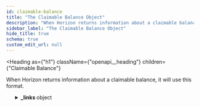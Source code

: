 ```yaml
---
id: claimable-balance
title: "The Claimable Balance Object"
description: "When Horizon returns information about a claimable balance, it will use this format."
sidebar_label: "The Claimable Balance Object"
hide_title: true
schema: true
custom_edit_url: null
---
```



<Heading
  as={"h1"}
  className={"openapi__heading"}
  children={"Claimable Balance"}
>
</Heading>



When Horizon returns information about a claimable balance, it will use this format.

<ul>
  <SchemaItem
    collapsible={true}
    className={"schemaItem"}
  >
    <details
      style={{}}
      className={"openapi-markdown__details"}
    >
      <summary
        style={{}}
      >
        <span
          className={"openapi-schema__container"}
        >
          <strong
            className={"openapi-schema__property"}
          >
            _links
          </strong><span
            className={"openapi-schema__name"}
          >
             object
          </span>
        </span>
      </summary><div
        style={{"marginLeft":"1rem"}}
      >
        <SchemaItem
          collapsible={true}
          className={"schemaItem"}
        >
          <details
            style={{}}
            className={"openapi-markdown__details"}
          >
            <summary
              style={{}}
            >
              <span
                className={"openapi-schema__container"}
              >
                <strong
                  className={"openapi-schema__property"}
                >
                  self
                </strong><span
                  className={"openapi-schema__name"}
                >
                   object
                </span><span
                  className={"openapi-schema__divider"}
                >
                  
                </span><span
                  className={"openapi-schema__required"}
                >
                  required
                </span>
              </span>
            </summary><div
              style={{"marginLeft":"1rem"}}
            >
              <SchemaItem
                collapsible={false}
                name={"href"}
                required={true}
                schemaName={"link"}
                qualifierMessage={undefined}
                schema={{"type":"string","format":"link"}}
              >
                
              </SchemaItem><SchemaItem
                collapsible={false}
                name={"templated"}
                required={false}
                schemaName={"boolean"}
                qualifierMessage={undefined}
                schema={{"type":"boolean"}}
              >
                
              </SchemaItem>
            </div>
          </details>
        </SchemaItem><SchemaItem
          collapsible={true}
          className={"schemaItem"}
        >
          <details
            style={{}}
            className={"openapi-markdown__details"}
          >
            <summary
              style={{}}
            >
              <span
                className={"openapi-schema__container"}
              >
                <strong
                  className={"openapi-schema__property"}
                >
                  transactions
                </strong><span
                  className={"openapi-schema__name"}
                >
                   object
                </span><span
                  className={"openapi-schema__divider"}
                >
                  
                </span><span
                  className={"openapi-schema__required"}
                >
                  required
                </span>
              </span>
            </summary><div
              style={{"marginLeft":"1rem"}}
            >
              <SchemaItem
                collapsible={false}
                name={"href"}
                required={true}
                schemaName={"link"}
                qualifierMessage={undefined}
                schema={{"type":"string","format":"link"}}
              >
                
              </SchemaItem><SchemaItem
                collapsible={false}
                name={"templated"}
                required={false}
                schemaName={"boolean"}
                qualifierMessage={undefined}
                schema={{"type":"boolean"}}
              >
                
              </SchemaItem>
            </div>
          </details>
        </SchemaItem><SchemaItem
          collapsible={true}
          className={"schemaItem"}
        >
          <details
            style={{}}
            className={"openapi-markdown__details"}
          >
            <summary
              style={{}}
            >
              <span
                className={"openapi-schema__container"}
              >
                <strong
                  className={"openapi-schema__property"}
                >
                  operations
                </strong><span
                  className={"openapi-schema__name"}
                >
                   object
                </span><span
                  className={"openapi-schema__divider"}
                >
                  
                </span><span
                  className={"openapi-schema__required"}
                >
                  required
                </span>
              </span>
            </summary><div
              style={{"marginLeft":"1rem"}}
            >
              <SchemaItem
                collapsible={false}
                name={"href"}
                required={true}
                schemaName={"link"}
                qualifierMessage={undefined}
                schema={{"type":"string","format":"link"}}
              >
                
              </SchemaItem><SchemaItem
                collapsible={false}
                name={"templated"}
                required={false}
                schemaName={"boolean"}
                qualifierMessage={undefined}
                schema={{"type":"boolean"}}
              >
                
              </SchemaItem>
            </div>
          </details>
        </SchemaItem>
      </div>
    </details>
  </SchemaItem><SchemaItem
    collapsible={false}
    name={"id"}
    required={true}
    schemaName={"id (string)"}
    qualifierMessage={undefined}
    schema={{"type":"string","title":"id","description":"A unique identifier for this claimable balance."}}
  >
    
  </SchemaItem><SchemaItem
    collapsible={false}
    name={"asset"}
    required={true}
    schemaName={"string"}
    qualifierMessage={undefined}
    schema={{"type":"string","description":"The asset available to be claimed in the [SEP-11 form](https://github.com/stellar/stellar-protocol/blob/0c675fb3a482183dcf0f5db79c12685acf82a95c/ecosystem/sep-0011.md#values) `asset_code:issuing_address` or `native` (for XLM)."}}
  >
    
  </SchemaItem><SchemaItem
    collapsible={false}
    name={"amount"}
    required={true}
    schemaName={"string"}
    qualifierMessage={undefined}
    schema={{"type":"string","description":"The amount of `asset` that can be claimed."}}
  >
    
  </SchemaItem><SchemaItem
    collapsible={false}
    name={"sponsor"}
    required={false}
    schemaName={"address (string)"}
    qualifierMessage={"**Possible values:** Value must match regular expression `G[A-Z0-9]{55}`"}
    schema={{"type":"string","pattern":"G[A-Z0-9]{55}","title":"address","description":"The account id of the sponsor who is paying the reserves for this claimable balance."}}
  >
    
  </SchemaItem><SchemaItem
    collapsible={false}
    name={"last_modified_ledger"}
    required={true}
    schemaName={"integer"}
    qualifierMessage={undefined}
    schema={{"type":"integer","description":"The sequence number of the last ledger in which this claimable balance was modified."}}
  >
    
  </SchemaItem><SchemaItem
    collapsible={false}
    name={"last_modified_time"}
    required={true}
    schemaName={"string"}
    qualifierMessage={undefined}
    schema={{"type":"string","description":"An ISO 8601 formatted string of last modification time."}}
  >
    
  </SchemaItem><SchemaItem
    collapsible={true}
    className={"schemaItem"}
  >
    <details
      style={{}}
      className={"openapi-markdown__details"}
    >
      <summary
        style={{}}
      >
        <span
          className={"openapi-schema__container"}
        >
          <strong
            className={"openapi-schema__property"}
          >
            claimants
          </strong><span
            className={"openapi-schema__name"}
          >
             object[]
          </span>
        </span>
      </summary><div
        style={{"marginLeft":"1rem"}}
      >
        <div
          style={{"marginTop":".5rem","marginBottom":".5rem"}}
        >
          
          
          The list of entries which could claim the claimable balance.
          
          
        </div><li>
          <div
            style={{"fontSize":"var(--ifm-code-font-size)","opacity":"0.6","marginLeft":"-.5rem","paddingBottom":".5rem"}}
          >
            Array [
          </div>
        </li><SchemaItem
          collapsible={false}
          name={"destination"}
          required={false}
          schemaName={"address (string)"}
          qualifierMessage={"**Possible values:** Value must match regular expression `G[A-Z0-9]{55}`"}
          schema={{"type":"string","pattern":"G[A-Z0-9]{55}","title":"address","description":"The account ID who can claim the balance."}}
        >
          
        </SchemaItem><SchemaItem
          collapsible={true}
          className={"schemaItem"}
        >
          <details
            style={{}}
            className={"openapi-markdown__details"}
          >
            <summary
              style={{}}
            >
              <span
                className={"openapi-schema__container"}
              >
                <strong
                  className={"openapi-schema__property"}
                >
                  predicate
                </strong><span
                  className={"openapi-schema__name"}
                >
                   object
                </span>
              </span>
            </summary><div
              style={{"marginLeft":"1rem"}}
            >
              <div
                style={{"marginTop":".5rem","marginBottom":".5rem"}}
              >
                
                
                The condition which must be satisfied so `destination` can claim the balance.
                
                
              </div><SchemaItem
                collapsible={false}
                name={"unconditional"}
                required={false}
                schemaName={"boolean"}
                qualifierMessage={undefined}
                schema={{"type":"boolean","description":"If true it means this clause of the condition is always satisfied."}}
              >
                
              </SchemaItem><SchemaItem
                collapsible={false}
                name={"abs_before"}
                required={false}
                schemaName={"string"}
                qualifierMessage={undefined}
                schema={{"type":"string","description":"A customized ISO 8601 formatted string representing a deadline for when the claimable balance can be claimed. If the balance is claimed before the date then this clause of the condition is satisfied. The format of this date string is a custom extension on top of ISO 8601 format. It allows for years to be outside the 0000-9999 range. The dates are derived from a unix epoch value in range of signed 64 bit integer. This means the date expresses a much larger calendar range of 292277026596 years into future and -292471206707 years back in past. This custom extension format will add a `+` prefix on values that go beyond year 9999 into the future and for years that are prior to year 0 (B.C.E. per Gregorian calendar) it will add prefix of `-`.","examples":["2022-02-10T15:30:22Z","+39121901036-03-29T15:30:22Z","-7025-12-23T00:00:00Z"]}}
              >
                
              </SchemaItem><SchemaItem
                collapsible={false}
                name={"abs_before_epoch"}
                required={false}
                schemaName={"string"}
                qualifierMessage={undefined}
                schema={{"type":"string","description":"A Unix epoch value in seconds representing the same deadline date for when the claimable balance can be claimed. It is the same date/time value that `absBefore` represents, just expressed in integral unix epoch seconds within the range of a signed 64bit integer."}}
              >
                
              </SchemaItem><SchemaItem
                collapsible={false}
                name={"rel_before"}
                required={false}
                schemaName={"string"}
                qualifierMessage={undefined}
                schema={{"type":"string","description":"A relative deadline for when the claimable balance can be claimed. The value represents the number of seconds since the close time of the ledger which created the claimable balance. (i.e., the claimant must claim this balance before `n` seconds have passed since the balance was created.)"}}
              >
                
              </SchemaItem><SchemaItem
                collapsible={true}
                className={"schemaItem"}
              >
                <details
                  style={{}}
                  className={"openapi-markdown__details"}
                >
                  <summary
                    style={{}}
                  >
                    <span
                      className={"openapi-schema__container"}
                    >
                      <strong
                        className={"openapi-schema__property"}
                      >
                        and
                      </strong><span
                        className={"openapi-schema__name"}
                      >
                         object[]
                      </span>
                    </span>
                  </summary><div
                    style={{"marginLeft":"1rem"}}
                  >
                    <div
                      style={{"marginTop":".5rem","marginBottom":".5rem"}}
                    >
                      
                      
                      **Possible values:** `>= 2`, `<= 2`
                      
                      
                    </div><div
                      style={{"marginTop":".5rem","marginBottom":".5rem"}}
                    >
                      
                      
                      The array will always contain two elements which also are predicates. This clause of the condition is satisfied if both of the two elements in the array are satisfied.
                      
                      
                    </div><li>
                      <div
                        style={{"fontSize":"var(--ifm-code-font-size)","opacity":"0.6","marginLeft":"-.5rem","paddingBottom":".5rem"}}
                      >
                        Array [
                      </div>
                    </li><SchemaItem
                      collapsible={false}
                      name={"unconditional"}
                      required={false}
                      schemaName={"boolean"}
                      qualifierMessage={undefined}
                      schema={{"type":"boolean","description":"If true it means this clause of the condition is always satisfied."}}
                    >
                      
                    </SchemaItem><SchemaItem
                      collapsible={false}
                      name={"abs_before"}
                      required={false}
                      schemaName={"string"}
                      qualifierMessage={undefined}
                      schema={{"type":"string","description":"A customized ISO 8601 formatted string representing a deadline for when the claimable balance can be claimed. If the balance is claimed before the date then this clause of the condition is satisfied. The format of this date string is a custom extension on top of ISO 8601 format. It allows for years to be outside the 0000-9999 range. The dates are derived from a unix epoch value in range of signed 64 bit integer. This means the date expresses a much larger calendar range of 292277026596 years into future and -292471206707 years back in past. This custom extension format will add a `+` prefix on values that go beyond year 9999 into the future and for years that are prior to year 0 (B.C.E. per Gregorian calendar) it will add prefix of `-`.","examples":["2022-02-10T15:30:22Z","+39121901036-03-29T15:30:22Z","-7025-12-23T00:00:00Z"]}}
                    >
                      
                    </SchemaItem><SchemaItem
                      collapsible={false}
                      name={"abs_before_epoch"}
                      required={false}
                      schemaName={"string"}
                      qualifierMessage={undefined}
                      schema={{"type":"string","description":"A Unix epoch value in seconds representing the same deadline date for when the claimable balance can be claimed. It is the same date/time value that `absBefore` represents, just expressed in integral unix epoch seconds within the range of a signed 64bit integer."}}
                    >
                      
                    </SchemaItem><SchemaItem
                      collapsible={false}
                      name={"rel_before"}
                      required={false}
                      schemaName={"string"}
                      qualifierMessage={undefined}
                      schema={{"type":"string","description":"A relative deadline for when the claimable balance can be claimed. The value represents the number of seconds since the close time of the ledger which created the claimable balance. (i.e., the claimant must claim this balance before `n` seconds have passed since the balance was created.)"}}
                    >
                      
                    </SchemaItem><SchemaItem
                      collapsible={true}
                      className={"schemaItem"}
                    >
                      <details
                        style={{}}
                        className={"openapi-markdown__details"}
                      >
                        <summary
                          style={{}}
                        >
                          <span
                            className={"openapi-schema__container"}
                          >
                            <strong
                              className={"openapi-schema__property"}
                            >
                              and
                            </strong><span
                              className={"openapi-schema__name"}
                            >
                               object[]
                            </span>
                          </span>
                        </summary><div
                          style={{"marginLeft":"1rem"}}
                        >
                          <div
                            style={{"marginTop":".5rem","marginBottom":".5rem"}}
                          >
                            
                            
                            **Possible values:** `>= 2`, `<= 2`
                            
                            
                          </div><div
                            style={{"marginTop":".5rem","marginBottom":".5rem"}}
                          >
                            
                            
                            The array will always contain two elements which also are predicates. This clause of the condition is satisfied if both of the two elements in the array are satisfied.
                            
                            
                          </div><li>
                            <div
                              style={{"fontSize":"var(--ifm-code-font-size)","opacity":"0.6","marginLeft":"-.5rem","paddingBottom":".5rem"}}
                            >
                              Array [
                            </div>
                          </li><SchemaItem
                            collapsible={false}
                            name={"abs_before"}
                            required={false}
                            schemaName={"string"}
                            qualifierMessage={undefined}
                            schema={{"type":"string","description":"A customized ISO 8601 formatted string representing a deadline for when the claimable balance can be claimed. If the balance is claimed before the date then this clause of the condition is satisfied. The format of this date string is a custom extension on top of ISO 8601 format. It allows for years to be outside the 0000-9999 range. The dates are derived from a unix epoch value in range of signed 64 bit integer. This means the date expresses a much larger calendar range of 292277026596 years into future and -292471206707 years back in past. This custom extension format will add a `+` prefix on values that go beyond year 9999 into the future and for years that are prior to year 0 (B.C.E. per Gregorian calendar) it will add prefix of `-`.","examples":["2022-02-10T15:30:22Z","+39121901036-03-29T15:30:22Z","-7025-12-23T00:00:00Z"]}}
                          >
                            
                          </SchemaItem><SchemaItem
                            collapsible={false}
                            name={"abs_before_epoch"}
                            required={false}
                            schemaName={"string"}
                            qualifierMessage={undefined}
                            schema={{"type":"string","description":"A Unix epoch value in seconds representing the same deadline date for when the claimable balance can be claimed. It is the same date/time value that `absBefore` represents, just expressed in integral unix epoch seconds within the range of a signed 64bit integer."}}
                          >
                            
                          </SchemaItem><SchemaItem
                            collapsible={false}
                            name={"rel_before"}
                            required={false}
                            schemaName={"string"}
                            qualifierMessage={undefined}
                            schema={{"type":"string","description":"A relative deadline for when the claimable balance can be claimed. The value represents the number of seconds since the close time of the ledger which created the claimable balance. (i.e., the claimant must claim this balance before `n` seconds have passed since the balance was created.)"}}
                          >
                            
                          </SchemaItem><li>
                            <div
                              style={{"fontSize":"var(--ifm-code-font-size)","opacity":"0.6","marginLeft":"-.5rem"}}
                            >
                              ]
                            </div>
                          </li>
                        </div>
                      </details>
                    </SchemaItem><SchemaItem
                      collapsible={true}
                      className={"schemaItem"}
                    >
                      <details
                        style={{}}
                        className={"openapi-markdown__details"}
                      >
                        <summary
                          style={{}}
                        >
                          <span
                            className={"openapi-schema__container"}
                          >
                            <strong
                              className={"openapi-schema__property"}
                            >
                              or
                            </strong><span
                              className={"openapi-schema__name"}
                            >
                               object[]
                            </span>
                          </span>
                        </summary><div
                          style={{"marginLeft":"1rem"}}
                        >
                          <div
                            style={{"marginTop":".5rem","marginBottom":".5rem"}}
                          >
                            
                            
                            **Possible values:** `>= 2`, `<= 2`
                            
                            
                          </div><div
                            style={{"marginTop":".5rem","marginBottom":".5rem"}}
                          >
                            
                            
                            The array will always contain two elements which also are predicates. This clause of the condition is satisfied if at least one of the two elements in the array are satisfied.
                            
                            
                          </div><li>
                            <div
                              style={{"fontSize":"var(--ifm-code-font-size)","opacity":"0.6","marginLeft":"-.5rem","paddingBottom":".5rem"}}
                            >
                              Array [
                            </div>
                          </li><SchemaItem
                            collapsible={false}
                            name={"abs_before"}
                            required={false}
                            schemaName={"string"}
                            qualifierMessage={undefined}
                            schema={{"type":"string","description":"A customized ISO 8601 formatted string representing a deadline for when the claimable balance can be claimed. If the balance is claimed before the date then this clause of the condition is satisfied. The format of this date string is a custom extension on top of ISO 8601 format. It allows for years to be outside the 0000-9999 range. The dates are derived from a unix epoch value in range of signed 64 bit integer. This means the date expresses a much larger calendar range of 292277026596 years into future and -292471206707 years back in past. This custom extension format will add a `+` prefix on values that go beyond year 9999 into the future and for years that are prior to year 0 (B.C.E. per Gregorian calendar) it will add prefix of `-`.","examples":["2022-02-10T15:30:22Z","+39121901036-03-29T15:30:22Z","-7025-12-23T00:00:00Z"]}}
                          >
                            
                          </SchemaItem><SchemaItem
                            collapsible={false}
                            name={"abs_before_epoch"}
                            required={false}
                            schemaName={"string"}
                            qualifierMessage={undefined}
                            schema={{"type":"string","description":"A Unix epoch value in seconds representing the same deadline date for when the claimable balance can be claimed. It is the same date/time value that `absBefore` represents, just expressed in integral unix epoch seconds within the range of a signed 64bit integer."}}
                          >
                            
                          </SchemaItem><SchemaItem
                            collapsible={false}
                            name={"rel_before"}
                            required={false}
                            schemaName={"string"}
                            qualifierMessage={undefined}
                            schema={{"type":"string","description":"A relative deadline for when the claimable balance can be claimed. The value represents the number of seconds since the close time of the ledger which created the claimable balance. (i.e., the claimant must claim this balance before `n` seconds have passed since the balance was created.)"}}
                          >
                            
                          </SchemaItem><li>
                            <div
                              style={{"fontSize":"var(--ifm-code-font-size)","opacity":"0.6","marginLeft":"-.5rem"}}
                            >
                              ]
                            </div>
                          </li>
                        </div>
                      </details>
                    </SchemaItem><SchemaItem
                      collapsible={true}
                      className={"schemaItem"}
                    >
                      <details
                        style={{}}
                        className={"openapi-markdown__details"}
                      >
                        <summary
                          style={{}}
                        >
                          <span
                            className={"openapi-schema__container"}
                          >
                            <strong
                              className={"openapi-schema__property"}
                            >
                              not
                            </strong><span
                              className={"openapi-schema__name"}
                            >
                               object
                            </span>
                          </span>
                        </summary><div
                          style={{"marginLeft":"1rem"}}
                        >
                          <div
                            style={{"marginTop":".5rem","marginBottom":".5rem"}}
                          >
                            
                            
                            The value is also a predicate. This clause of the condition is satisfied if the value is _not_ satisfied.
                            
                            
                          </div><SchemaItem
                            collapsible={false}
                            name={"abs_before"}
                            required={false}
                            schemaName={"string"}
                            qualifierMessage={undefined}
                            schema={{"type":"string","description":"A customized ISO 8601 formatted string representing a deadline for when the claimable balance can be claimed. If the balance is claimed before the date then this clause of the condition is satisfied. The format of this date string is a custom extension on top of ISO 8601 format. It allows for years to be outside the 0000-9999 range. The dates are derived from a unix epoch value in range of signed 64 bit integer. This means the date expresses a much larger calendar range of 292277026596 years into future and -292471206707 years back in past. This custom extension format will add a `+` prefix on values that go beyond year 9999 into the future and for years that are prior to year 0 (B.C.E. per Gregorian calendar) it will add prefix of `-`.","examples":["2022-02-10T15:30:22Z","+39121901036-03-29T15:30:22Z","-7025-12-23T00:00:00Z"]}}
                          >
                            
                          </SchemaItem><SchemaItem
                            collapsible={false}
                            name={"abs_before_epoch"}
                            required={false}
                            schemaName={"string"}
                            qualifierMessage={undefined}
                            schema={{"type":"string","description":"A Unix epoch value in seconds representing the same deadline date for when the claimable balance can be claimed. It is the same date/time value that `absBefore` represents, just expressed in integral unix epoch seconds within the range of a signed 64bit integer."}}
                          >
                            
                          </SchemaItem><SchemaItem
                            collapsible={false}
                            name={"rel_before"}
                            required={false}
                            schemaName={"string"}
                            qualifierMessage={undefined}
                            schema={{"type":"string","description":"A relative deadline for when the claimable balance can be claimed. The value represents the number of seconds since the close time of the ledger which created the claimable balance. (i.e., the claimant must claim this balance before `n` seconds have passed since the balance was created.)"}}
                          >
                            
                          </SchemaItem>
                        </div>
                      </details>
                    </SchemaItem><li>
                      <div
                        style={{"fontSize":"var(--ifm-code-font-size)","opacity":"0.6","marginLeft":"-.5rem"}}
                      >
                        ]
                      </div>
                    </li>
                  </div>
                </details>
              </SchemaItem><SchemaItem
                collapsible={true}
                className={"schemaItem"}
              >
                <details
                  style={{}}
                  className={"openapi-markdown__details"}
                >
                  <summary
                    style={{}}
                  >
                    <span
                      className={"openapi-schema__container"}
                    >
                      <strong
                        className={"openapi-schema__property"}
                      >
                        or
                      </strong><span
                        className={"openapi-schema__name"}
                      >
                         object[]
                      </span>
                    </span>
                  </summary><div
                    style={{"marginLeft":"1rem"}}
                  >
                    <div
                      style={{"marginTop":".5rem","marginBottom":".5rem"}}
                    >
                      
                      
                      **Possible values:** `>= 2`, `<= 2`
                      
                      
                    </div><div
                      style={{"marginTop":".5rem","marginBottom":".5rem"}}
                    >
                      
                      
                      The array will always contain two elements which also are predicates. This clause of the condition is satisfied if at least one of the two elements in the array are satisfied.
                      
                      
                    </div><li>
                      <div
                        style={{"fontSize":"var(--ifm-code-font-size)","opacity":"0.6","marginLeft":"-.5rem","paddingBottom":".5rem"}}
                      >
                        Array [
                      </div>
                    </li><SchemaItem
                      collapsible={false}
                      name={"unconditional"}
                      required={false}
                      schemaName={"boolean"}
                      qualifierMessage={undefined}
                      schema={{"type":"boolean","description":"If true it means this clause of the condition is always satisfied."}}
                    >
                      
                    </SchemaItem><SchemaItem
                      collapsible={false}
                      name={"abs_before"}
                      required={false}
                      schemaName={"string"}
                      qualifierMessage={undefined}
                      schema={{"type":"string","description":"A customized ISO 8601 formatted string representing a deadline for when the claimable balance can be claimed. If the balance is claimed before the date then this clause of the condition is satisfied. The format of this date string is a custom extension on top of ISO 8601 format. It allows for years to be outside the 0000-9999 range. The dates are derived from a unix epoch value in range of signed 64 bit integer. This means the date expresses a much larger calendar range of 292277026596 years into future and -292471206707 years back in past. This custom extension format will add a `+` prefix on values that go beyond year 9999 into the future and for years that are prior to year 0 (B.C.E. per Gregorian calendar) it will add prefix of `-`.","examples":["2022-02-10T15:30:22Z","+39121901036-03-29T15:30:22Z","-7025-12-23T00:00:00Z"]}}
                    >
                      
                    </SchemaItem><SchemaItem
                      collapsible={false}
                      name={"abs_before_epoch"}
                      required={false}
                      schemaName={"string"}
                      qualifierMessage={undefined}
                      schema={{"type":"string","description":"A Unix epoch value in seconds representing the same deadline date for when the claimable balance can be claimed. It is the same date/time value that `absBefore` represents, just expressed in integral unix epoch seconds within the range of a signed 64bit integer."}}
                    >
                      
                    </SchemaItem><SchemaItem
                      collapsible={false}
                      name={"rel_before"}
                      required={false}
                      schemaName={"string"}
                      qualifierMessage={undefined}
                      schema={{"type":"string","description":"A relative deadline for when the claimable balance can be claimed. The value represents the number of seconds since the close time of the ledger which created the claimable balance. (i.e., the claimant must claim this balance before `n` seconds have passed since the balance was created.)"}}
                    >
                      
                    </SchemaItem><SchemaItem
                      collapsible={true}
                      className={"schemaItem"}
                    >
                      <details
                        style={{}}
                        className={"openapi-markdown__details"}
                      >
                        <summary
                          style={{}}
                        >
                          <span
                            className={"openapi-schema__container"}
                          >
                            <strong
                              className={"openapi-schema__property"}
                            >
                              and
                            </strong><span
                              className={"openapi-schema__name"}
                            >
                               object[]
                            </span>
                          </span>
                        </summary><div
                          style={{"marginLeft":"1rem"}}
                        >
                          <div
                            style={{"marginTop":".5rem","marginBottom":".5rem"}}
                          >
                            
                            
                            **Possible values:** `>= 2`, `<= 2`
                            
                            
                          </div><div
                            style={{"marginTop":".5rem","marginBottom":".5rem"}}
                          >
                            
                            
                            The array will always contain two elements which also are predicates. This clause of the condition is satisfied if both of the two elements in the array are satisfied.
                            
                            
                          </div><li>
                            <div
                              style={{"fontSize":"var(--ifm-code-font-size)","opacity":"0.6","marginLeft":"-.5rem","paddingBottom":".5rem"}}
                            >
                              Array [
                            </div>
                          </li><SchemaItem
                            collapsible={false}
                            name={"abs_before"}
                            required={false}
                            schemaName={"string"}
                            qualifierMessage={undefined}
                            schema={{"type":"string","description":"A customized ISO 8601 formatted string representing a deadline for when the claimable balance can be claimed. If the balance is claimed before the date then this clause of the condition is satisfied. The format of this date string is a custom extension on top of ISO 8601 format. It allows for years to be outside the 0000-9999 range. The dates are derived from a unix epoch value in range of signed 64 bit integer. This means the date expresses a much larger calendar range of 292277026596 years into future and -292471206707 years back in past. This custom extension format will add a `+` prefix on values that go beyond year 9999 into the future and for years that are prior to year 0 (B.C.E. per Gregorian calendar) it will add prefix of `-`.","examples":["2022-02-10T15:30:22Z","+39121901036-03-29T15:30:22Z","-7025-12-23T00:00:00Z"]}}
                          >
                            
                          </SchemaItem><SchemaItem
                            collapsible={false}
                            name={"abs_before_epoch"}
                            required={false}
                            schemaName={"string"}
                            qualifierMessage={undefined}
                            schema={{"type":"string","description":"A Unix epoch value in seconds representing the same deadline date for when the claimable balance can be claimed. It is the same date/time value that `absBefore` represents, just expressed in integral unix epoch seconds within the range of a signed 64bit integer."}}
                          >
                            
                          </SchemaItem><SchemaItem
                            collapsible={false}
                            name={"rel_before"}
                            required={false}
                            schemaName={"string"}
                            qualifierMessage={undefined}
                            schema={{"type":"string","description":"A relative deadline for when the claimable balance can be claimed. The value represents the number of seconds since the close time of the ledger which created the claimable balance. (i.e., the claimant must claim this balance before `n` seconds have passed since the balance was created.)"}}
                          >
                            
                          </SchemaItem><li>
                            <div
                              style={{"fontSize":"var(--ifm-code-font-size)","opacity":"0.6","marginLeft":"-.5rem"}}
                            >
                              ]
                            </div>
                          </li>
                        </div>
                      </details>
                    </SchemaItem><SchemaItem
                      collapsible={true}
                      className={"schemaItem"}
                    >
                      <details
                        style={{}}
                        className={"openapi-markdown__details"}
                      >
                        <summary
                          style={{}}
                        >
                          <span
                            className={"openapi-schema__container"}
                          >
                            <strong
                              className={"openapi-schema__property"}
                            >
                              or
                            </strong><span
                              className={"openapi-schema__name"}
                            >
                               object[]
                            </span>
                          </span>
                        </summary><div
                          style={{"marginLeft":"1rem"}}
                        >
                          <div
                            style={{"marginTop":".5rem","marginBottom":".5rem"}}
                          >
                            
                            
                            **Possible values:** `>= 2`, `<= 2`
                            
                            
                          </div><div
                            style={{"marginTop":".5rem","marginBottom":".5rem"}}
                          >
                            
                            
                            The array will always contain two elements which also are predicates. This clause of the condition is satisfied if at least one of the two elements in the array are satisfied.
                            
                            
                          </div><li>
                            <div
                              style={{"fontSize":"var(--ifm-code-font-size)","opacity":"0.6","marginLeft":"-.5rem","paddingBottom":".5rem"}}
                            >
                              Array [
                            </div>
                          </li><SchemaItem
                            collapsible={false}
                            name={"abs_before"}
                            required={false}
                            schemaName={"string"}
                            qualifierMessage={undefined}
                            schema={{"type":"string","description":"A customized ISO 8601 formatted string representing a deadline for when the claimable balance can be claimed. If the balance is claimed before the date then this clause of the condition is satisfied. The format of this date string is a custom extension on top of ISO 8601 format. It allows for years to be outside the 0000-9999 range. The dates are derived from a unix epoch value in range of signed 64 bit integer. This means the date expresses a much larger calendar range of 292277026596 years into future and -292471206707 years back in past. This custom extension format will add a `+` prefix on values that go beyond year 9999 into the future and for years that are prior to year 0 (B.C.E. per Gregorian calendar) it will add prefix of `-`.","examples":["2022-02-10T15:30:22Z","+39121901036-03-29T15:30:22Z","-7025-12-23T00:00:00Z"]}}
                          >
                            
                          </SchemaItem><SchemaItem
                            collapsible={false}
                            name={"abs_before_epoch"}
                            required={false}
                            schemaName={"string"}
                            qualifierMessage={undefined}
                            schema={{"type":"string","description":"A Unix epoch value in seconds representing the same deadline date for when the claimable balance can be claimed. It is the same date/time value that `absBefore` represents, just expressed in integral unix epoch seconds within the range of a signed 64bit integer."}}
                          >
                            
                          </SchemaItem><SchemaItem
                            collapsible={false}
                            name={"rel_before"}
                            required={false}
                            schemaName={"string"}
                            qualifierMessage={undefined}
                            schema={{"type":"string","description":"A relative deadline for when the claimable balance can be claimed. The value represents the number of seconds since the close time of the ledger which created the claimable balance. (i.e., the claimant must claim this balance before `n` seconds have passed since the balance was created.)"}}
                          >
                            
                          </SchemaItem><li>
                            <div
                              style={{"fontSize":"var(--ifm-code-font-size)","opacity":"0.6","marginLeft":"-.5rem"}}
                            >
                              ]
                            </div>
                          </li>
                        </div>
                      </details>
                    </SchemaItem><SchemaItem
                      collapsible={true}
                      className={"schemaItem"}
                    >
                      <details
                        style={{}}
                        className={"openapi-markdown__details"}
                      >
                        <summary
                          style={{}}
                        >
                          <span
                            className={"openapi-schema__container"}
                          >
                            <strong
                              className={"openapi-schema__property"}
                            >
                              not
                            </strong><span
                              className={"openapi-schema__name"}
                            >
                               object
                            </span>
                          </span>
                        </summary><div
                          style={{"marginLeft":"1rem"}}
                        >
                          <div
                            style={{"marginTop":".5rem","marginBottom":".5rem"}}
                          >
                            
                            
                            The value is also a predicate. This clause of the condition is satisfied if the value is _not_ satisfied.
                            
                            
                          </div><SchemaItem
                            collapsible={false}
                            name={"abs_before"}
                            required={false}
                            schemaName={"string"}
                            qualifierMessage={undefined}
                            schema={{"type":"string","description":"A customized ISO 8601 formatted string representing a deadline for when the claimable balance can be claimed. If the balance is claimed before the date then this clause of the condition is satisfied. The format of this date string is a custom extension on top of ISO 8601 format. It allows for years to be outside the 0000-9999 range. The dates are derived from a unix epoch value in range of signed 64 bit integer. This means the date expresses a much larger calendar range of 292277026596 years into future and -292471206707 years back in past. This custom extension format will add a `+` prefix on values that go beyond year 9999 into the future and for years that are prior to year 0 (B.C.E. per Gregorian calendar) it will add prefix of `-`.","examples":["2022-02-10T15:30:22Z","+39121901036-03-29T15:30:22Z","-7025-12-23T00:00:00Z"]}}
                          >
                            
                          </SchemaItem><SchemaItem
                            collapsible={false}
                            name={"abs_before_epoch"}
                            required={false}
                            schemaName={"string"}
                            qualifierMessage={undefined}
                            schema={{"type":"string","description":"A Unix epoch value in seconds representing the same deadline date for when the claimable balance can be claimed. It is the same date/time value that `absBefore` represents, just expressed in integral unix epoch seconds within the range of a signed 64bit integer."}}
                          >
                            
                          </SchemaItem><SchemaItem
                            collapsible={false}
                            name={"rel_before"}
                            required={false}
                            schemaName={"string"}
                            qualifierMessage={undefined}
                            schema={{"type":"string","description":"A relative deadline for when the claimable balance can be claimed. The value represents the number of seconds since the close time of the ledger which created the claimable balance. (i.e., the claimant must claim this balance before `n` seconds have passed since the balance was created.)"}}
                          >
                            
                          </SchemaItem>
                        </div>
                      </details>
                    </SchemaItem><li>
                      <div
                        style={{"fontSize":"var(--ifm-code-font-size)","opacity":"0.6","marginLeft":"-.5rem"}}
                      >
                        ]
                      </div>
                    </li>
                  </div>
                </details>
              </SchemaItem><SchemaItem
                collapsible={true}
                className={"schemaItem"}
              >
                <details
                  style={{}}
                  className={"openapi-markdown__details"}
                >
                  <summary
                    style={{}}
                  >
                    <span
                      className={"openapi-schema__container"}
                    >
                      <strong
                        className={"openapi-schema__property"}
                      >
                        not
                      </strong><span
                        className={"openapi-schema__name"}
                      >
                         object
                      </span>
                    </span>
                  </summary><div
                    style={{"marginLeft":"1rem"}}
                  >
                    <div
                      style={{"marginTop":".5rem","marginBottom":".5rem"}}
                    >
                      
                      
                      The value is also a predicate. This clause of the condition is satisfied if the value is _not_ satisfied.
                      
                      
                    </div><SchemaItem
                      collapsible={false}
                      name={"unconditional"}
                      required={false}
                      schemaName={"boolean"}
                      qualifierMessage={undefined}
                      schema={{"type":"boolean","description":"If true it means this clause of the condition is always satisfied."}}
                    >
                      
                    </SchemaItem><SchemaItem
                      collapsible={false}
                      name={"abs_before"}
                      required={false}
                      schemaName={"string"}
                      qualifierMessage={undefined}
                      schema={{"type":"string","description":"A customized ISO 8601 formatted string representing a deadline for when the claimable balance can be claimed. If the balance is claimed before the date then this clause of the condition is satisfied. The format of this date string is a custom extension on top of ISO 8601 format. It allows for years to be outside the 0000-9999 range. The dates are derived from a unix epoch value in range of signed 64 bit integer. This means the date expresses a much larger calendar range of 292277026596 years into future and -292471206707 years back in past. This custom extension format will add a `+` prefix on values that go beyond year 9999 into the future and for years that are prior to year 0 (B.C.E. per Gregorian calendar) it will add prefix of `-`.","examples":["2022-02-10T15:30:22Z","+39121901036-03-29T15:30:22Z","-7025-12-23T00:00:00Z"]}}
                    >
                      
                    </SchemaItem><SchemaItem
                      collapsible={false}
                      name={"abs_before_epoch"}
                      required={false}
                      schemaName={"string"}
                      qualifierMessage={undefined}
                      schema={{"type":"string","description":"A Unix epoch value in seconds representing the same deadline date for when the claimable balance can be claimed. It is the same date/time value that `absBefore` represents, just expressed in integral unix epoch seconds within the range of a signed 64bit integer."}}
                    >
                      
                    </SchemaItem><SchemaItem
                      collapsible={false}
                      name={"rel_before"}
                      required={false}
                      schemaName={"string"}
                      qualifierMessage={undefined}
                      schema={{"type":"string","description":"A relative deadline for when the claimable balance can be claimed. The value represents the number of seconds since the close time of the ledger which created the claimable balance. (i.e., the claimant must claim this balance before `n` seconds have passed since the balance was created.)"}}
                    >
                      
                    </SchemaItem><SchemaItem
                      collapsible={true}
                      className={"schemaItem"}
                    >
                      <details
                        style={{}}
                        className={"openapi-markdown__details"}
                      >
                        <summary
                          style={{}}
                        >
                          <span
                            className={"openapi-schema__container"}
                          >
                            <strong
                              className={"openapi-schema__property"}
                            >
                              and
                            </strong><span
                              className={"openapi-schema__name"}
                            >
                               object[]
                            </span>
                          </span>
                        </summary><div
                          style={{"marginLeft":"1rem"}}
                        >
                          <div
                            style={{"marginTop":".5rem","marginBottom":".5rem"}}
                          >
                            
                            
                            **Possible values:** `>= 2`, `<= 2`
                            
                            
                          </div><div
                            style={{"marginTop":".5rem","marginBottom":".5rem"}}
                          >
                            
                            
                            The array will always contain two elements which also are predicates. This clause of the condition is satisfied if both of the two elements in the array are satisfied.
                            
                            
                          </div><li>
                            <div
                              style={{"fontSize":"var(--ifm-code-font-size)","opacity":"0.6","marginLeft":"-.5rem","paddingBottom":".5rem"}}
                            >
                              Array [
                            </div>
                          </li><SchemaItem
                            collapsible={false}
                            name={"abs_before"}
                            required={false}
                            schemaName={"string"}
                            qualifierMessage={undefined}
                            schema={{"type":"string","description":"A customized ISO 8601 formatted string representing a deadline for when the claimable balance can be claimed. If the balance is claimed before the date then this clause of the condition is satisfied. The format of this date string is a custom extension on top of ISO 8601 format. It allows for years to be outside the 0000-9999 range. The dates are derived from a unix epoch value in range of signed 64 bit integer. This means the date expresses a much larger calendar range of 292277026596 years into future and -292471206707 years back in past. This custom extension format will add a `+` prefix on values that go beyond year 9999 into the future and for years that are prior to year 0 (B.C.E. per Gregorian calendar) it will add prefix of `-`.","examples":["2022-02-10T15:30:22Z","+39121901036-03-29T15:30:22Z","-7025-12-23T00:00:00Z"]}}
                          >
                            
                          </SchemaItem><SchemaItem
                            collapsible={false}
                            name={"abs_before_epoch"}
                            required={false}
                            schemaName={"string"}
                            qualifierMessage={undefined}
                            schema={{"type":"string","description":"A Unix epoch value in seconds representing the same deadline date for when the claimable balance can be claimed. It is the same date/time value that `absBefore` represents, just expressed in integral unix epoch seconds within the range of a signed 64bit integer."}}
                          >
                            
                          </SchemaItem><SchemaItem
                            collapsible={false}
                            name={"rel_before"}
                            required={false}
                            schemaName={"string"}
                            qualifierMessage={undefined}
                            schema={{"type":"string","description":"A relative deadline for when the claimable balance can be claimed. The value represents the number of seconds since the close time of the ledger which created the claimable balance. (i.e., the claimant must claim this balance before `n` seconds have passed since the balance was created.)"}}
                          >
                            
                          </SchemaItem><li>
                            <div
                              style={{"fontSize":"var(--ifm-code-font-size)","opacity":"0.6","marginLeft":"-.5rem"}}
                            >
                              ]
                            </div>
                          </li>
                        </div>
                      </details>
                    </SchemaItem><SchemaItem
                      collapsible={true}
                      className={"schemaItem"}
                    >
                      <details
                        style={{}}
                        className={"openapi-markdown__details"}
                      >
                        <summary
                          style={{}}
                        >
                          <span
                            className={"openapi-schema__container"}
                          >
                            <strong
                              className={"openapi-schema__property"}
                            >
                              or
                            </strong><span
                              className={"openapi-schema__name"}
                            >
                               object[]
                            </span>
                          </span>
                        </summary><div
                          style={{"marginLeft":"1rem"}}
                        >
                          <div
                            style={{"marginTop":".5rem","marginBottom":".5rem"}}
                          >
                            
                            
                            **Possible values:** `>= 2`, `<= 2`
                            
                            
                          </div><div
                            style={{"marginTop":".5rem","marginBottom":".5rem"}}
                          >
                            
                            
                            The array will always contain two elements which also are predicates. This clause of the condition is satisfied if at least one of the two elements in the array are satisfied.
                            
                            
                          </div><li>
                            <div
                              style={{"fontSize":"var(--ifm-code-font-size)","opacity":"0.6","marginLeft":"-.5rem","paddingBottom":".5rem"}}
                            >
                              Array [
                            </div>
                          </li><SchemaItem
                            collapsible={false}
                            name={"abs_before"}
                            required={false}
                            schemaName={"string"}
                            qualifierMessage={undefined}
                            schema={{"type":"string","description":"A customized ISO 8601 formatted string representing a deadline for when the claimable balance can be claimed. If the balance is claimed before the date then this clause of the condition is satisfied. The format of this date string is a custom extension on top of ISO 8601 format. It allows for years to be outside the 0000-9999 range. The dates are derived from a unix epoch value in range of signed 64 bit integer. This means the date expresses a much larger calendar range of 292277026596 years into future and -292471206707 years back in past. This custom extension format will add a `+` prefix on values that go beyond year 9999 into the future and for years that are prior to year 0 (B.C.E. per Gregorian calendar) it will add prefix of `-`.","examples":["2022-02-10T15:30:22Z","+39121901036-03-29T15:30:22Z","-7025-12-23T00:00:00Z"]}}
                          >
                            
                          </SchemaItem><SchemaItem
                            collapsible={false}
                            name={"abs_before_epoch"}
                            required={false}
                            schemaName={"string"}
                            qualifierMessage={undefined}
                            schema={{"type":"string","description":"A Unix epoch value in seconds representing the same deadline date for when the claimable balance can be claimed. It is the same date/time value that `absBefore` represents, just expressed in integral unix epoch seconds within the range of a signed 64bit integer."}}
                          >
                            
                          </SchemaItem><SchemaItem
                            collapsible={false}
                            name={"rel_before"}
                            required={false}
                            schemaName={"string"}
                            qualifierMessage={undefined}
                            schema={{"type":"string","description":"A relative deadline for when the claimable balance can be claimed. The value represents the number of seconds since the close time of the ledger which created the claimable balance. (i.e., the claimant must claim this balance before `n` seconds have passed since the balance was created.)"}}
                          >
                            
                          </SchemaItem><li>
                            <div
                              style={{"fontSize":"var(--ifm-code-font-size)","opacity":"0.6","marginLeft":"-.5rem"}}
                            >
                              ]
                            </div>
                          </li>
                        </div>
                      </details>
                    </SchemaItem><SchemaItem
                      collapsible={true}
                      className={"schemaItem"}
                    >
                      <details
                        style={{}}
                        className={"openapi-markdown__details"}
                      >
                        <summary
                          style={{}}
                        >
                          <span
                            className={"openapi-schema__container"}
                          >
                            <strong
                              className={"openapi-schema__property"}
                            >
                              not
                            </strong><span
                              className={"openapi-schema__name"}
                            >
                               object
                            </span>
                          </span>
                        </summary><div
                          style={{"marginLeft":"1rem"}}
                        >
                          <div
                            style={{"marginTop":".5rem","marginBottom":".5rem"}}
                          >
                            
                            
                            The value is also a predicate. This clause of the condition is satisfied if the value is _not_ satisfied.
                            
                            
                          </div><SchemaItem
                            collapsible={false}
                            name={"abs_before"}
                            required={false}
                            schemaName={"string"}
                            qualifierMessage={undefined}
                            schema={{"type":"string","description":"A customized ISO 8601 formatted string representing a deadline for when the claimable balance can be claimed. If the balance is claimed before the date then this clause of the condition is satisfied. The format of this date string is a custom extension on top of ISO 8601 format. It allows for years to be outside the 0000-9999 range. The dates are derived from a unix epoch value in range of signed 64 bit integer. This means the date expresses a much larger calendar range of 292277026596 years into future and -292471206707 years back in past. This custom extension format will add a `+` prefix on values that go beyond year 9999 into the future and for years that are prior to year 0 (B.C.E. per Gregorian calendar) it will add prefix of `-`.","examples":["2022-02-10T15:30:22Z","+39121901036-03-29T15:30:22Z","-7025-12-23T00:00:00Z"]}}
                          >
                            
                          </SchemaItem><SchemaItem
                            collapsible={false}
                            name={"abs_before_epoch"}
                            required={false}
                            schemaName={"string"}
                            qualifierMessage={undefined}
                            schema={{"type":"string","description":"A Unix epoch value in seconds representing the same deadline date for when the claimable balance can be claimed. It is the same date/time value that `absBefore` represents, just expressed in integral unix epoch seconds within the range of a signed 64bit integer."}}
                          >
                            
                          </SchemaItem><SchemaItem
                            collapsible={false}
                            name={"rel_before"}
                            required={false}
                            schemaName={"string"}
                            qualifierMessage={undefined}
                            schema={{"type":"string","description":"A relative deadline for when the claimable balance can be claimed. The value represents the number of seconds since the close time of the ledger which created the claimable balance. (i.e., the claimant must claim this balance before `n` seconds have passed since the balance was created.)"}}
                          >
                            
                          </SchemaItem>
                        </div>
                      </details>
                    </SchemaItem>
                  </div>
                </details>
              </SchemaItem>
            </div>
          </details>
        </SchemaItem><li>
          <div
            style={{"fontSize":"var(--ifm-code-font-size)","opacity":"0.6","marginLeft":"-.5rem"}}
          >
            ]
          </div>
        </li>
      </div>
    </details>
  </SchemaItem><SchemaItem
    collapsible={false}
    name={"flags"}
    required={false}
    schemaName={"integer"}
    qualifierMessage={undefined}
    schema={{"type":"integer","description":"something"}}
  >
    
  </SchemaItem><SchemaItem
    collapsible={false}
    name={"paging_token"}
    required={true}
    schemaName={"paging_token (string)"}
    qualifierMessage={undefined}
    schema={{"type":"string","description":"A cursor value for use in [pagination](https://developers.stellar.org/network/horizon/api-reference/structure/pagination).","title":"paging_token"}}
  >
    
  </SchemaItem>
</ul>
            